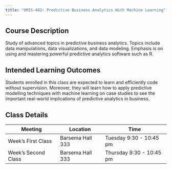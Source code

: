 ```yaml
---
title: "OMIS-482: Predictive Business Analytics With Machine Learning"
---
```


## Course Description

Study of advanced topics in predictive business analytics. Topics include data manipulations, data visualizations, and data modeling. Emphasis is on using and mastering powerful predictive analytics software such as R. 

## Intended Learning Outcomes
 
Students enrolled in this class are expected to learn and efficiently code without supervision. Moreover, they will learn how to apply predictive modelling techniques with machine learning on case studies to see the important real-world implications of predictive analytics in business.

## Class Details

| Meeting             | Location         | Time                     |
|---------------------|------------------|--------------------------|
| Week's First Class  | Barsema Hall 333 | Tuesday 9:30 - 10:45 pm  |
| Week's Second Class | Barsema Hall 333 | Thursday 9:30 - 10:45 pm |
